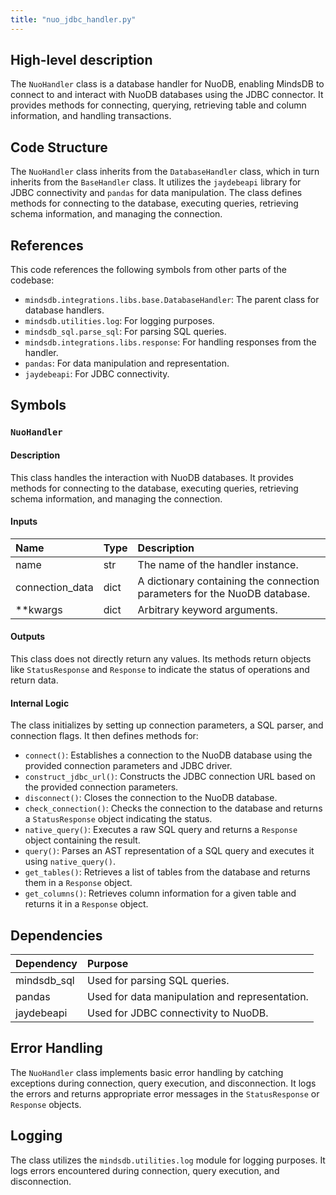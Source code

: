 ```yaml
---
title: "nuo_jdbc_handler.py"
---
```


## High-level description
The `NuoHandler` class is a database handler for NuoDB, enabling MindsDB to connect to and interact with NuoDB databases using the JDBC connector. It provides methods for connecting, querying, retrieving table and column information, and handling transactions.

## Code Structure
The `NuoHandler` class inherits from the `DatabaseHandler` class, which in turn inherits from the `BaseHandler` class. It utilizes the `jaydebeapi` library for JDBC connectivity and `pandas` for data manipulation. The class defines methods for connecting to the database, executing queries, retrieving schema information, and managing the connection.

## References
This code references the following symbols from other parts of the codebase:
- `mindsdb.integrations.libs.base.DatabaseHandler`: The parent class for database handlers.
- `mindsdb.utilities.log`: For logging purposes.
- `mindsdb_sql.parse_sql`: For parsing SQL queries.
- `mindsdb.integrations.libs.response`: For handling responses from the handler.
- `pandas`: For data manipulation and representation.
- `jaydebeapi`: For JDBC connectivity.

## Symbols

### `NuoHandler`
#### Description
This class handles the interaction with NuoDB databases. It provides methods for connecting to the database, executing queries, retrieving schema information, and managing the connection.

#### Inputs
| Name | Type | Description |
|:-----|:-----|:------------|
| name | str | The name of the handler instance. |
| connection_data | dict | A dictionary containing the connection parameters for the NuoDB database. |
| **kwargs | dict | Arbitrary keyword arguments. |

#### Outputs
This class does not directly return any values. Its methods return objects like `StatusResponse` and `Response` to indicate the status of operations and return data.

#### Internal Logic
The class initializes by setting up connection parameters, a SQL parser, and connection flags. It then defines methods for:
- `connect()`: Establishes a connection to the NuoDB database using the provided connection parameters and JDBC driver.
- `construct_jdbc_url()`: Constructs the JDBC connection URL based on the provided connection parameters.
- `disconnect()`: Closes the connection to the NuoDB database.
- `check_connection()`: Checks the connection to the database and returns a `StatusResponse` object indicating the status.
- `native_query()`: Executes a raw SQL query and returns a `Response` object containing the result.
- `query()`: Parses an AST representation of a SQL query and executes it using `native_query()`.
- `get_tables()`: Retrieves a list of tables from the database and returns them in a `Response` object.
- `get_columns()`: Retrieves column information for a given table and returns it in a `Response` object.

## Dependencies
| Dependency | Purpose |
|:-----------|:--------|
| mindsdb_sql | Used for parsing SQL queries. |
| pandas | Used for data manipulation and representation. |
| jaydebeapi | Used for JDBC connectivity to NuoDB. |

## Error Handling
The `NuoHandler` class implements basic error handling by catching exceptions during connection, query execution, and disconnection. It logs the errors and returns appropriate error messages in the `StatusResponse` or `Response` objects.

## Logging
The class utilizes the `mindsdb.utilities.log` module for logging purposes. It logs errors encountered during connection, query execution, and disconnection.
